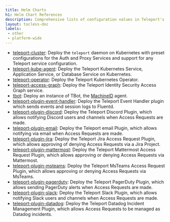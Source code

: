 ```yaml
---
title: Helm Charts
h1: Helm Chart References
description: Comprehensive lists of configuration values in Teleport's Helm charts
layout: tocless-doc
labels:
 - other
 - platform-wide
---
```


- [teleport-cluster](teleport-cluster.mdx): Deploy the
  `teleport` daemon on Kubernetes with preset configurations for the Auth and
  Proxy Services and support for any Teleport service configuration.
- [teleport-kube-agent](teleport-kube-agent.mdx): Deploy the
  Teleport Kubernetes Service, Application Service, or Database Service on
  Kubernetes.
- [teleport-operator](teleport-operator.mdx): Deploy the
  Teleport Kubernetes Operator.
- [teleport-access-graph](teleport-access-graph.mdx): Deploy the
  Teleport Identity Security Access Graph service.
- [tbot](tbot.mdx): Deploy an instance of TBot, the [MachineID](../../machine-workload-identity/machine-id/introduction.mdx) agent.
- [teleport-plugin-event-handler](teleport-plugin-event-handler.mdx):
  Deploy the Teleport Event Handler plugin which sends events and session logs
  to Fluentd.
- [teleport-plugin-discord](teleport-plugin-discord.mdx): Deploy
  the Teleport Discord Plugin, which allows notifying Discord users and channels
  when Access Requests are made.
- [teleport-plugin-email](teleport-plugin-email.mdx): Deploy
  the Teleport email Plugin, which allows notifying via email when Access
  Requests are made.
- [teleport-plugin-jira](teleport-plugin-jira.mdx): Deploy
  the Teleport Jira Access Request Plugin, which allows approving of denying
  Access Requests via a Jira Project.
- [teleport-plugin-mattermost](teleport-plugin-mattermost.mdx):
  Deploy the Teleport Mattermost Access Request Plugin, which allows approving
  or denying Access Requests via Mattermost.
- [teleport-plugin-msteams](teleport-plugin-msteams.mdx):
  Deploy the Teleport MsTeams Access Request Plugin, which allows approving
  or denying Access Requests via MsTeams.
- [teleport-plugin-pagerduty](teleport-plugin-pagerduty.mdx):
  Deploy the Teleport PagerDuty Plugin, which allows sending PagerDuty alerts
  when Access Requests are made.
- [teleport-plugin-slack](teleport-plugin-slack.mdx): Deploy
  the Teleport Slack Plugin, which allows notifying Slack users and channels
  when Access Requests are made.
- [teleport-plugin-datadog](teleport-plugin-datadog.mdx): Deploy
  the Teleport Datadog Incident Management Plugin, which allows Access Requests
  to be managed as Datadog incidents.
